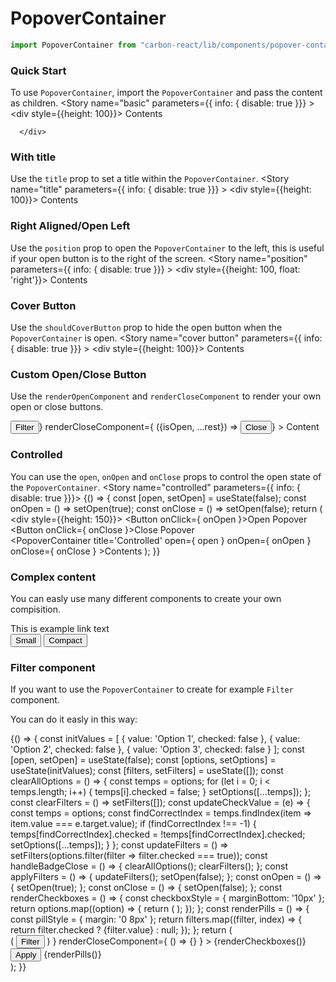 
<Meta title="Design System/Popover Container" />

# PopoverContainer

```jsx
import PopoverContainer from "carbon-react/lib/components/popover-container";
```

### Quick Start

To use `PopoverContainer`, import the `PopoverContainer` and pass the content as children.
<Preview>
  <Story name="basic" parameters={{ info: { disable: true }}} >
    <div style={{height: 100}}>
      <PopoverContainer>
      Contents
      </PopoverContainer>
      
      </div>
  </Story>
</Preview>

### With title
Use the `title` prop to set a title within the `PopoverContainer`.
<Preview>
  <Story name="title" parameters={{ info: { disable: true }}} >
    <div style={{height: 100}}>
      <PopoverContainer title="With a title">
      Contents
      </PopoverContainer>   
      </div>
  </Story>
</Preview>

### Right Aligned/Open Left
Use the `position` prop to open the `PopoverContainer` to the left, this is useful if your open button is to the right
of the screen.
<Preview>
  <Story name="position" parameters={{ info: { disable: true }}} >
    <div style={{height: 100, float: 'right'}}>
      <PopoverContainer title="Right Aligned" position="left">
      Contents
      </PopoverContainer>
      </div>
  </Story>
</Preview>

### Cover Button
Use the `shouldCoverButton` prop to hide the open button when the `PopoverContainer` is open.
<Preview>
  <Story name="cover button" parameters={{ info: { disable: true }}} >
    <div style={{height: 100}}>
      <PopoverContainer title="Cover Button" shouldCoverButton>
      Contents
      </PopoverContainer>
    </div>
  </Story>
</Preview>

### Custom Open/Close Button
Use the `renderOpenComponent` and `renderCloseComponent` to render your own open or close buttons.

<Preview>
  <Story name="render props" parameters={{ info: { disable: true }}} >
    <div style={{height: 250}}>
      <PopoverContainer
        title='Custom Open &amp; Close Button'
        renderOpenComponent={ ({isOpen, ...rest}) => <Button iconType={ !isOpen ? 'filter_new' : 'close' } iconPosition='after' {...rest}>Filter</Button>}
        renderCloseComponent={ ({isOpen, ...rest}) => <Button {...rest}>Close</Button>}
      >
      Content
    </PopoverContainer>
      </div>
  </Story>
</Preview>

### Controlled
You can use the `open`, `onOpen` and `onClose` props to control the open state of the `PopoverContainer`.
<Preview>
  <Story name="controlled" parameters={{ info: { disable: true }}}>
    {() => {
          const [open, setOpen] = useState(false);
          const onOpen = () => setOpen(true);
          const onClose = () => setOpen(false);
          return (
            <div style={{height: 150}}>
            <Button onClick={ onOpen }>Open Popover</Button>
            <Button onClick={ onClose }>Close Popover</Button>
            <br />
            <PopoverContainer
              title='Controlled'
              open={ open }
              onOpen={ onOpen }
              onClose={ onClose }
            >Contents</PopoverContainer>
            </div>
          );
        }}
  </Story>
</Preview>


### Complex content

You can easly use many different components to create your own compisition.

<Preview>
  <Story name="complex" parameters={{ info: { disable: true }}}>
    <div style={{height: 330}}>
      <PopoverContainer title='Popover Container Title'>
        <Link>This is example link text</Link>
        <div style={ { padding: '25px 0 15px 0' } }>
          <Button>Small</Button>
          <Button>Compact</Button>
        </div>
        <DraggableContainer>
          <DraggableItem key='1' id={ 1 }>
            <Checkbox name='one' label='Draggable Label One' />
          </DraggableItem>
          <DraggableItem key='2' id={ 2 }>
            <Checkbox name='two' label='Draggable Label Two' />
          </DraggableItem>
          <DraggableItem key='3' id={ 3 }>
            <Checkbox name='three' label='Draggable Label Three' />
          </DraggableItem>
          <DraggableItem key='4' id={ 4 }>
            <Checkbox name='four' label='Draggable Label Four' />
          </DraggableItem>
        </DraggableContainer>
      </PopoverContainer>
    </div>
  </Story>
</Preview>


### Filter component

If you want to use the `PopoverContainer` to create for example `Filter` component.

You can do it easly in this way:

<Preview>
  <Story name="filter" parameters={{ info: { disable: true }}}>
    {() => {
        const initValues = [
          { value: 'Option 1', checked: false },
          { value: 'Option 2', checked: false },
          { value: 'Option 3', checked: false }
        ];
        const [open, setOpen] = useState(false);
        const [options, setOptions] = useState(initValues);
        const [filters, setFilters] = useState([]);
        const clearAllOptions = () => {
          const temps = options;
          for (let i = 0; i < temps.length; i++) {
            temps[i].checked = false;
          }
          setOptions([...temps]);
        };
        const clearFilters = () => setFilters([]);
        const updateCheckValue = (e) => {
          const temps = options;
          const findCorrectIndex = temps.findIndex(item => item.value === e.target.value);
          if (findCorrectIndex !== -1) {
            temps[findCorrectIndex].checked = !temps[findCorrectIndex].checked;
            setOptions([...temps]);
          }
        };
        const updateFilters = () => setFilters(options.filter(filter => filter.checked === true));
        const handleBadgeClose = () => {
          clearAllOptions();
          clearFilters();
        };
        const applyFilters = () => {
          updateFilters();
          setOpen(false);
        };
        const onOpen = () => {
          setOpen(true);
        };
        const onClose = () => {
          setOpen(false);
        };
        const renderCheckboxes = () => {
          const checkboxStyle = {
            marginBottom: '10px'
          };
          return options.map((option) => {
            return (
              <Checkbox
                onChange={ updateCheckValue }
                style={ checkboxStyle }
                label={ option.value }
                name={ option.value }
                value={ option.value }
                checked={ option.checked }
                key={ option.value }
              />
            );
          });
        };
        const renderPills = () => {
          const pillStyle = {
            margin: '0 8px'
          };
          return filters.map((filter, index) => {
            return filter.checked ? <Pill key={ index } style={ pillStyle }>{filter.value}</Pill> : null;
          });
        };
        return (
          <div style={{height: 80}}>
            <PopoverContainer
              title='How to create Filter component'
              open={ open }
              onOpen={ onOpen }
              onClose={ onClose }
              renderOpenComponent={ ({ isOpen, ...rest }) => (
                <Badge counter={ filters.length } onClick={ handleBadgeClose }>
                  <Button
                    style={ { marginRight: 0 } }
                    buttonType={ isOpen ? 'primary' : 'darkBackground' }
                    iconPosition='after'
                    iconType={ !isOpen ? 'filter_new' : 'close' }
                    size='small'
                    { ...rest }
                  >
                    Filter
                  </Button>
                </Badge>
              ) }
              renderCloseComponent={ () => {} }
            >
              {renderCheckboxes()}
              <Button onClick={ applyFilters } style={ { margin: '20px 0' } }>Apply</Button>
            </PopoverContainer>
            {renderPills()}
          </div>
        );
      }}
  </Story>
</Preview>

<Props of={PopoverContainer} />
